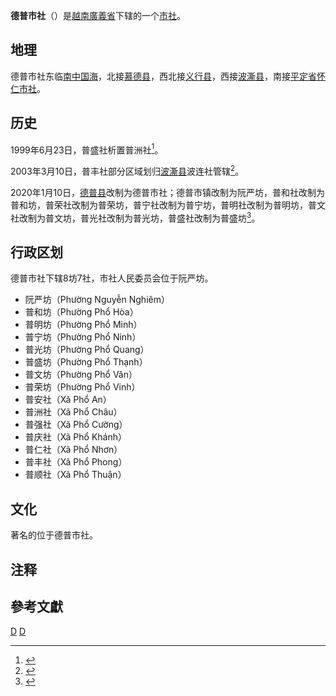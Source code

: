 {{Infobox Settlement
|name                   = 德普市社
|settlement_type        = 市社
|official_name          = 
|other_name             = 
|native_name            = {{lang|vi|Thị xã Đức Phổ}}
|nickname               = 
|motto                  = 
|image_skyline          = MotgocDucPho.jpg
|imagesize              = 
|image_caption          = 
|image_flag             = 
|flag_size              = 
|image_seal             = 
|seal_size              = 
|image_shield           = 
|shield_size            = 
|image_blank_emblem     = 
|blank_emblem_size      = 
|image_map              = {{Infobox mapframe|frame-width=250|zoom=10}}
|mapsize                = 
|map_caption            = 
|image_map1             = 
|mapsize1               = 
|map_caption1           = 
|pushpin_map            = Vietnam
|pushpin_label_position = bottom
|pushpin_map_caption    = 
|pushpin_map1           = 
|pushpin_label_position1= 
|pushpin_map_caption1   = 
|subdivision_type       = 国家
|subdivision_name       = {{flag|Vietnam}}
|subdivision_type1      = [[越南行政区划|省]]
|subdivision_name1      = [[广义省|广义省]]
|subdivision_type2      = 行政区划
|subdivision_name2      = 8坊7社
|subdivision_type3      = 
|subdivision_name3      = 
|seat_type              = 
|seat                   = 
|government_type        = 
|leader_title           = 
|leader_name            = 
|leader_title1          = 
|leader_name1           = 
|established_title      = 
|established_date       = 
|area_magnitude         = 
|unit_pref              = 
|area_footnotes         = 
|area_total_km2         = 372.76
|area_land_km2          = 
|area_water_km2         = 
|area_water_percent     = 
|area_urban_km2         = 
|area_metro_km2         = 
|population_as_of       = 2019年
|population_footnotes   = 
|population_note        = 
|population_total       = 150927
|population_density_km2 = auto
|population_metro             = 
|population_density_metro_km2 = 
|population_urban             = 
|population_density_urban_km2 = 
|timezone               = [[越南标准时间|越南标准时间]]
|utc_offset             = +7
|elevation_footnotes    = 
|elevation_m            = 
|coor_type              = 
|coordinates            = 
|postal_code_type       = 
|postal_code            = 
|area_code              = 
|website                = [http://w1.quangngai.gov.vn/vi/DucPho/Pages/home.aspx 德普市社电子信息门户网站]
|footnotes              = 
}}
'''德普市社'''（{{vie|v=Thị xã Đức Phổ|hn=市社德普}}{{notetag|汉字写法来自《[[大南一统志|大南一统志]]》维新本。}}）是[[越南|越南]][[廣義省|廣義省]]下辖的一个[[市社|市社]]。

==地理==
德普市社东临[[南中国海|南中国海]]，北接[[慕德县|慕德县]]，西北接[[义行县|义行县]]，西接[[波澌县|波澌县]]，南接[[平定省|平定省]][[怀仁市社|怀仁市社]]。

==历史==
1999年6月23日，普盛社析置普洲社<ref>{{Cite web |url=https://thuvienphapluat.vn/van-ban/Bat-dong-san/Nghi-dinh-39-1999-ND-CP-thanh-lap-xa-thi-tran-thuoc-cac-huyen-Son-Tay-Duc-Pho-Ba-To-va-Tra-Bong-tinh-Quang-Ngai-45392.aspx |title=Nghị định 39/1999/NĐ-CP về việc thành lập xã, thị trấn thuộc các huyện Sơn Tây, Đức Phổ, Ba Tơ và Trà Bồng, tỉnh Quảng Ngãi |access-date=2020-04-04 |archive-date=2021-12-05 |archive-url=https://web.archive.org/web/20211205144252/https://thuvienphapluat.vn/van-ban/Bat-dong-san/Nghi-dinh-39-1999-ND-CP-thanh-lap-xa-thi-tran-thuoc-cac-huyen-Son-Tay-Duc-Pho-Ba-To-va-Tra-Bong-tinh-Quang-Ngai-45392.aspx }}</ref>。

2003年3月10日，普丰社部分区域划归[[波澌县|波澌县]]波连社管辖<ref>{{Cite web |url=https://thuvienphapluat.vn/van-ban/Bat-dong-san/Nghi-dinh-20-2003-ND-CP-dieu-chinh-dia-gioi-hanh-chinh-giua-xa-Ba-Lien-huyen-Ba-To-Pho-Phong-Duc-Pho-tinh-Quang-Ngai-6906.aspx |title=Nghị định 20/2003/NĐ-CP về việc điều chỉnh địa giới hành chính giữa xã Ba Liên, huyện Ba Tơ và xã Phổ Phong, huyện Đức Phổ, tỉnh Quảng Ngãi |access-date=2020-04-04 |archive-date=2020-10-25 |archive-url=https://web.archive.org/web/20201025101145/https://thuvienphapluat.vn/van-ban/Bat-dong-san/Nghi-dinh-20-2003-ND-CP-dieu-chinh-dia-gioi-hanh-chinh-giua-xa-Ba-Lien-huyen-Ba-To-Pho-Phong-Duc-Pho-tinh-Quang-Ngai-6906.aspx }}</ref>。

2020年1月10日，[[德普县|德普县]]改制为德普市社；德普市镇改制为阮严坊，普和社改制为普和坊，普荣社改制为普荣坊，普宁社改制为普宁坊，普明社改制为普明坊，普文社改制为普文坊，普光社改制为普光坊，普盛社改制为普盛坊<ref>{{Cite web |url=http://vanban.chinhphu.vn/portal/page/portal/chinhphu/hethongvanban?mode=detail&document_id=199018 |title=Nghị quyết số 867/NQ-UBTVQH14 của ỦY BAN THƯỜNG VỤ QUỐC HỘI : Về việc sắp xếp các đơn vị hành chính cấp huyện, cấp xã thuộc tỉnh Quảng Ngãi |accessdate=2020-02-06 |archive-date=2020-04-01 |archive-url=https://web.archive.org/web/20200401173053/http://vanban.chinhphu.vn/portal/page/portal/chinhphu/hethongvanban?mode=detail&document_id=199018 |dead-url=no }}</ref>。

==行政区划==
德普市社下辖8坊7社，市社人民委员会位于阮严坊。
*阮严坊（Phường Nguyễn Nghiêm）
*普和坊（Phường Phổ Hòa）
*普明坊（Phường Phổ Minh）
*普宁坊（Phường Phổ Ninh）
*普光坊（Phường Phổ Quang）
*普盛坊（Phường Phổ Thạnh）
*普文坊（Phường Phổ Văn）
*普荣坊（Phường Phổ Vinh）
*普安社（Xã Phổ An）
*普洲社（Xã Phổ Châu）
*普强社（Xã Phổ Cường）
*普庆社（Xã Phổ Khánh）
*普仁社（Xã Phổ Nhơn）
*普丰社（Xã Phổ Phong）
*普顺社（Xã Phổ Thuận）

==文化==
著名的{{link-vi|沙黄文化|Văn hóa Sa Huỳnh}}位于德普市社。

==注释==
{{notefoot}}

==參考文獻==
{{reflist}}
{{广义省行政区划}}
{{越南南中部之县市镇区域划分}}

[[Category:越南市社|D]]
[[Category:广义省|D]]